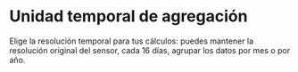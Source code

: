 # Unidad temporal de agregación {#agregacion-temporal}

Elige la resolución temporal para tus cálculos: puedes mantener la resolución original del sensor, cada 16 días, agrupar los datos por mes o por año.



